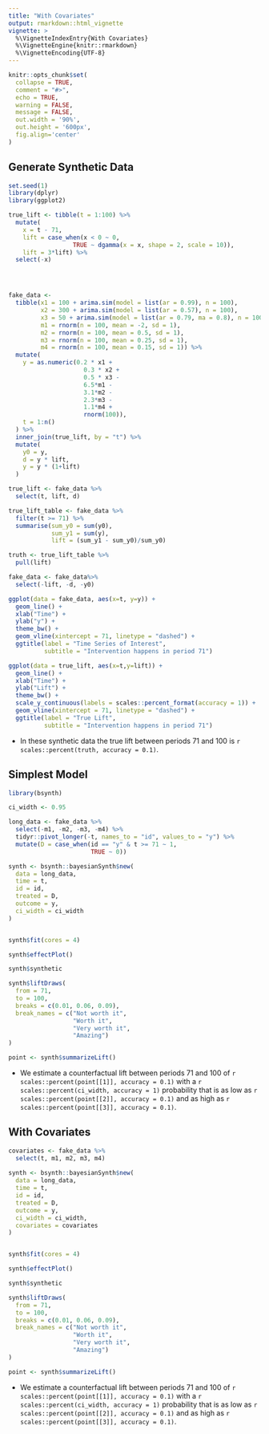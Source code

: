 ```yaml
---
title: "With Covariates"
output: rmarkdown::html_vignette
vignette: >
  %\VignetteIndexEntry{With Covariates}
  %\VignetteEngine{knitr::rmarkdown}
  %\VignetteEncoding{UTF-8}
---
```


```r
knitr::opts_chunk$set(
  collapse = TRUE,
  comment = "#>",
  echo = TRUE,
  warning = FALSE,
  message = FALSE,
  out.width = '90%', 
  out.height = '600px',
  fig.align='center'
)
```

## Generate Synthetic Data

```r
set.seed(1)
library(dplyr)
library(ggplot2)

true_lift <- tibble(t = 1:100) %>% 
  mutate(
    x = t - 71,
    lift = case_when(x < 0 ~ 0,
                  TRUE ~ dgamma(x = x, shape = 2, scale = 10)),
    lift = 3*lift) %>% 
  select(-x)




fake_data <-
  tibble(x1 = 100 + arima.sim(model = list(ar = 0.99), n = 100),
         x2 = 300 + arima.sim(model = list(ar = 0.57), n = 100),
         x3 = 50 + arima.sim(model = list(ar = 0.79, ma = 0.8), n = 100),
         m1 = rnorm(n = 100, mean = -2, sd = 1),
         m2 = rnorm(n = 100, mean = 0.5, sd = 1),
         m3 = rnorm(n = 100, mean = 0.25, sd = 1),
         m4 = rnorm(n = 100, mean = 0.15, sd = 1)) %>%
  mutate(
    y = as.numeric(0.2 * x1 + 
                     0.3 * x2 +
                     0.5 * x3 -
                     6.5*m1 -
                     3.1*m2 -
                     2.3*m3 -
                     1.1*m4 +
                     rnorm(100)),
    t = 1:n()
  ) %>% 
  inner_join(true_lift, by = "t") %>% 
  mutate(
    y0 = y,
    d = y * lift,
    y = y * (1+lift)
  )

true_lift <- fake_data %>% 
  select(t, lift, d)

true_lift_table <- fake_data %>% 
  filter(t >= 71) %>% 
  summarise(sum_y0 = sum(y0),
            sum_y1 = sum(y),
            lift = (sum_y1 - sum_y0)/sum_y0)

truth <- true_lift_table %>% 
  pull(lift)

fake_data <- fake_data%>% 
  select(-lift, -d, -y0)

ggplot(data = fake_data, aes(x=t, y=y)) +
  geom_line() +
  xlab("Time") +
  ylab("y") +
  theme_bw() +
  geom_vline(xintercept = 71, linetype = "dashed") +
  ggtitle(label = "Time Series of Interest", 
          subtitle = "Intervention happens in period 71")

ggplot(data = true_lift, aes(x=t,y=lift)) +
  geom_line() +
  xlab("Time") +
  ylab("Lift") +
  theme_bw() +
  scale_y_continuous(labels = scales::percent_format(accuracy = 1)) +
  geom_vline(xintercept = 71, linetype = "dashed") +
  ggtitle(label = "True Lift", 
          subtitle = "Intervention happens in period 71")
```

* In these synthetic data the true lift between periods 71 and 100 is `r scales::percent(truth, accuracy = 0.1)`.


## Simplest Model


```r
library(bsynth)

ci_width <- 0.95

long_data <- fake_data %>% 
  select(-m1, -m2, -m3, -m4) %>%
  tidyr::pivot_longer(-t, names_to = "id", values_to = "y") %>% 
  mutate(D = case_when(id == "y" & t >= 71 ~ 1,
                       TRUE ~ 0))

synth <- bsynth::bayesianSynth$new(
  data = long_data,
  time = t,
  id = id,
  treated = D,
  outcome = y,
  ci_width = ci_width
)


synth$fit(cores = 4)

synth$effectPlot()

synth$synthetic

synth$liftDraws(
  from = 71,
  to = 100,
  breaks = c(0.01, 0.06, 0.09),
  break_names = c("Not worth it",
                  "Worth it",
                  "Very worth it",
                  "Amazing")
)

point <- synth$summarizeLift()


```
* We estimate a counterfactual lift between periods 71 and 100 of 
`r scales::percent(point[[1]], accuracy = 0.1)` with a 
`r scales::percent(ci_width, accuracy = 1)` probability that is as low as
`r scales::percent(point[[2]], accuracy = 0.1)` and as high as 
`r scales::percent(point[[3]], accuracy = 0.1)`.


## With Covariates

```r
covariates <- fake_data %>% 
  select(t, m1, m2, m3, m4) 
  
synth <- bsynth::bayesianSynth$new(
  data = long_data,
  time = t,
  id = id,
  treated = D,
  outcome = y,
  ci_width = ci_width, 
  covariates = covariates
)


synth$fit(cores = 4)

synth$effectPlot()

synth$synthetic

synth$liftDraws(
  from = 71,
  to = 100,
  breaks = c(0.01, 0.06, 0.09),
  break_names = c("Not worth it",
                  "Worth it",
                  "Very worth it",
                  "Amazing")
)

point <- synth$summarizeLift()

```

* We estimate a counterfactual lift between periods 71 and 100 of 
`r scales::percent(point[[1]], accuracy = 0.1)` with a 
`r scales::percent(ci_width, accuracy = 1)` probability that is as low as
`r scales::percent(point[[2]], accuracy = 0.1)` and as high as 
`r scales::percent(point[[3]], accuracy = 0.1)`.




